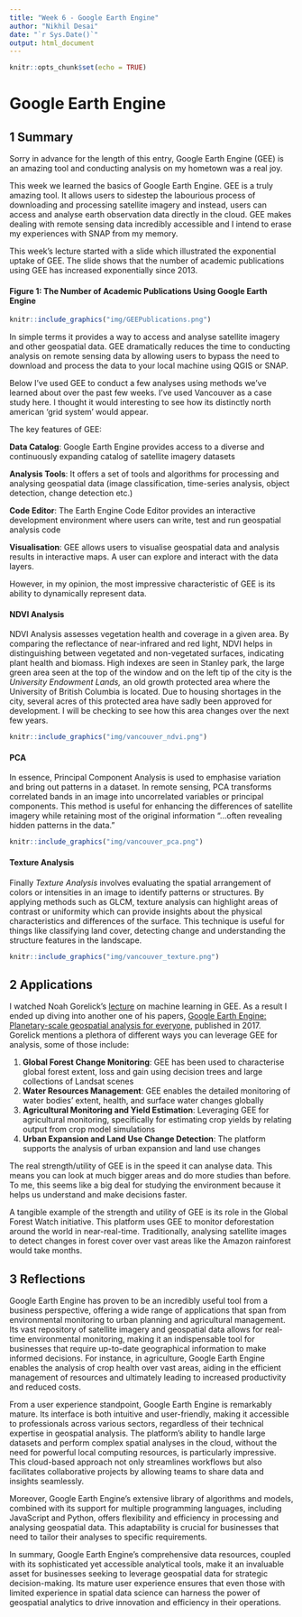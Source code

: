 ```yaml
---
title: "Week 6 - Google Earth Engine"
author: "Nikhil Desai"
date: "`r Sys.Date()`"
output: html_document
---
```


```r
knitr::opts_chunk$set(echo = TRUE)
```

# Google Earth Engine

## 1 Summary

Sorry in advance for the length of this entry, Google Earth Engine (GEE) is an amazing tool and conducting analysis on my hometown was a real joy.

This week we learned the basics of Google Earth Engine. GEE is a truly amazing tool. It allows users to sidestep the labourious process of downloading and processing satellite imagery and instead, users can access and analyse earth observation data directly in the cloud. GEE makes dealing with remote sensing data incredibly accessible and I intend to erase my experiences with SNAP from my memory.

This week's lecture started with a slide which illustrated the exponential uptake of GEE. The slide shows that the number of academic publications using GEE has increased exponentially since 2013.

#### Figure 1: The Number of Academic Publications Using Google Earth Engine

```r
knitr::include_graphics("img/GEEPublications.png")

```

In simple terms it provides a way to access and analyse satellite imagery and other geospatial data. GEE dramatically reduces the time to conducting analysis on remote sensing data by allowing users to bypass the need to download and process the data to your local machine using QGIS or SNAP.

Below I've used GEE to conduct a few analyses using methods we've learned about over the past few weeks. I've used Vancouver as a case study here. I thought it would interesting to see how its distinctly north american 'grid system' would appear.

The key features of GEE:

**Data Catalog**: Google Earth Engine provides access to a diverse and continuously expanding catalog of satellite imagery datasets

**Analysis Tools**: It offers a set of tools and algorithms for processing and analysing geospatial data (image classification, time-series analysis, object detection, change detection etc.)

**Code Editor**: The Earth Engine Code Editor provides an interactive development environment where users can write, test and run geospatial analysis code

**Visualisation**: GEE allows users to visualise geospatial data and analysis results in interactive maps. A user can explore and interact with the data layers.

However, in my opinion, the most impressive characteristic of GEE is its ability to dynamically represent data.

#### NDVI Analysis

NDVI Analysis assesses vegetation health and coverage in a given area. By comparing the reflectance of near-infrared and red light, NDVI helps in distinguishing between vegetated and non-vegetated surfaces, indicating plant health and biomass. High indexes are seen in Stanley park, the large green area seen at the top of the window and on the left tip of the city is the *University Endowment Lands,* an old growth protected area where the University of British Columbia is located. Due to housing shortages in the city, several acres of this protected area have sadly been approved for development. I will be checking to see how this area changes over the next few years.

```r
knitr::include_graphics("img/vancouver_ndvi.png")
```

#### PCA

In essence, Principal Component Analysis is used to emphasise variation and bring out patterns in a dataset. In remote sensing, PCA transforms correlated bands in an image into uncorrelated variables or principal components. This method is useful for enhancing the differences of satellite imagery while retaining most of the original information "...often revealing hidden patterns in the data."

```r
knitr::include_graphics("img/vancouver_pca.png")
```

#### Texture Analysis

Finally *Texture Analysis* involves evaluating the spatial arrangement of colors or intensities in an image to identify patterns or structures. By applying methods such as GLCM, texture analysis can highlight areas of contrast or uniformity which can provide insights about the physical characteristics and differences of the surface. This technique is useful for things like classifying land cover, detecting change and understanding the structure features in the landscape.

```r
knitr::include_graphics("img/vancouver_texture.png")
```

## 2 Applications

I watched Noah Gorelick's [lecture](https://www.youtube.com/watch?v=WvaBZbph_cU&t=1822s) on machine learning in GEE. As a result I ended up diving into another one of his papers, [Google Earth Engine: Planetary-scale geospatial analysis for everyone](https://www.sciencedirect.com/science/article/pii/S0034425717302900), published in 2017. Gorelick mentions a plethora of different ways you can leverage GEE for analysis, some of those include:

1.  **Global Forest Change Monitoring**: GEE has been used to characterise global forest extent, loss and gain using decision trees and large collections of Landsat scenes
2.  **Water Resources Management**: GEE enables the detailed monitoring of water bodies' extent, health, and surface water changes globally
3.  **Agricultural Monitoring and Yield Estimation**: Leveraging GEE for agricultural monitoring, specifically for estimating crop yields by relating output from crop model simulations
4.  **Urban Expansion and Land Use Change Detection**: The platform supports the analysis of urban expansion and land use changes

The real strength/utility of GEE is in the speed it can analyse data. This means you can look at much bigger areas and do more studies than before. To me, this seems like a big deal for studying the environment because it helps us understand and make decisions faster.

A tangible example of the strength and utility of GEE is its role in the Global Forest Watch initiative. This platform uses GEE to monitor deforestation around the world in near-real-time. Traditionally, analysing satellite images to detect changes in forest cover over vast areas like the Amazon rainforest would take months.

## 3 Reflections

Google Earth Engine has proven to be an incredibly useful tool from a business perspective, offering a wide range of applications that span from environmental monitoring to urban planning and agricultural management. Its vast repository of satellite imagery and geospatial data allows for real-time environmental monitoring, making it an indispensable tool for businesses that require up-to-date geographical information to make informed decisions. For instance, in agriculture, Google Earth Engine enables the analysis of crop health over vast areas, aiding in the efficient management of resources and ultimately leading to increased productivity and reduced costs.

From a user experience standpoint, Google Earth Engine is remarkably mature. Its interface is both intuitive and user-friendly, making it accessible to professionals across various sectors, regardless of their technical expertise in geospatial analysis. The platform's ability to handle large datasets and perform complex spatial analyses in the cloud, without the need for powerful local computing resources, is particularly impressive. This cloud-based approach not only streamlines workflows but also facilitates collaborative projects by allowing teams to share data and insights seamlessly.

Moreover, Google Earth Engine's extensive library of algorithms and models, combined with its support for multiple programming languages, including JavaScript and Python, offers flexibility and efficiency in processing and analysing geospatial data. This adaptability is crucial for businesses that need to tailor their analyses to specific requirements.

In summary, Google Earth Engine's comprehensive data resources, coupled with its sophisticated yet accessible analytical tools, make it an invaluable asset for businesses seeking to leverage geospatial data for strategic decision-making. Its mature user experience ensures that even those with limited experience in spatial data science can harness the power of geospatial analytics to drive innovation and efficiency in their operations.
